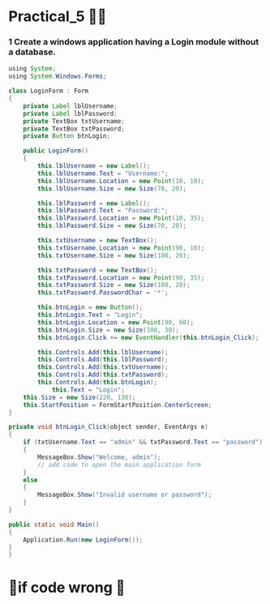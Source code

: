 # Practical_5 😶‍🌫️

### 1 Create a windows application having a Login module without a database.

```java
using System;
using System.Windows.Forms;

class LoginForm : Form
{
    private Label lblUsername;
    private Label lblPassword;
    private TextBox txtUsername;
    private TextBox txtPassword;
    private Button btnLogin;

    public LoginForm()
    {
        this.lblUsername = new Label();
        this.lblUsername.Text = "Username:";
        this.lblUsername.Location = new Point(10, 10);
        this.lblUsername.Size = new Size(70, 20);

        this.lblPassword = new Label();
        this.lblPassword.Text = "Password:";
        this.lblPassword.Location = new Point(10, 35);
        this.lblPassword.Size = new Size(70, 20);

        this.txtUsername = new TextBox();
        this.txtUsername.Location = new Point(90, 10);
        this.txtUsername.Size = new Size(100, 20);

        this.txtPassword = new TextBox();
        this.txtPassword.Location = new Point(90, 35);
        this.txtPassword.Size = new Size(100, 20);
        this.txtPassword.PasswordChar = '*';

        this.btnLogin = new Button();
        this.btnLogin.Text = "Login";
        this.btnLogin.Location = new Point(90, 60);
        this.btnLogin.Size = new Size(100, 30);
        this.btnLogin.Click += new EventHandler(this.btnLogin_Click);

        this.Controls.Add(this.lblUsername);
        this.Controls.Add(this.lblPassword);
        this.Controls.Add(this.txtUsername);
        this.Controls.Add(this.txtPassword);
        this.Controls.Add(this.btnLogin);
            this.Text = "Login";
    this.Size = new Size(220, 130);
    this.StartPosition = FormStartPosition.CenterScreen;
}

private void btnLogin_Click(object sender, EventArgs e)
{
    if (txtUsername.Text == "admin" && txtPassword.Text == "password")
    {
        MessageBox.Show("Welcome, admin");
        // add code to open the main application form
    }
    else
    {
        MessageBox.Show("Invalid username or password");
    }
}

public static void Main()
{
    Application.Run(new LoginForm());
}
}
```

# 🙇if code wrong 🙏
